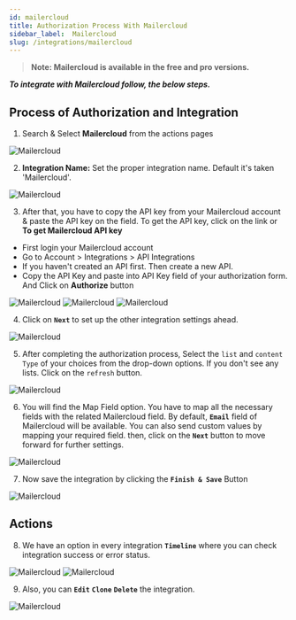 ```yaml
---
id: mailercloud
title: Authorization Process With Mailercloud
sidebar_label:  Mailercloud
slug: /integrations/mailercloud
---
```


> **Note: Mailercloud is available in the free and pro versions.**

***To integrate with Mailercloud follow, the below steps.***


## Process of Authorization and Integration

1.	Search & Select **Mailercloud** from the actions pages
 <Image src="actions/mailercloud/search-and-select" alt="Mailercloud" w="1020" h="350" />

2. **Integration Name:** Set the proper integration name. Default it's taken 'Mailercloud'.
 <Image src="actions/mailercloud/default-integration-name" alt="Mailercloud" w="1020" h="350" />

3.	After that, you have to copy the API key from your Mailercloud account & paste the API key on the field. To get the API key, click on the link or    
**To get Mailercloud API key**
-	First login your Mailercloud account
-	Go to Account > Integrations > API Integrations
-	If you haven't created an API first. Then create a new API.
- Copy the API Key and paste into API Key field of your authorization form. And Click on **Authorize** button
 <Image src="actions/mailercloud/click-here" alt="Mailercloud" w="1020" h="350" />
 <Image src="actions/mailercloud/visit-api-console" alt="Mailercloud" w="1020" h="350" />
 <Image src="actions/mailercloud/authorize" alt="Mailercloud" w="1020" h="350" />


4. Click on **`Next`** to set up the other integration settings ahead.
 <Image src="actions/mailercloud/authorize-after" alt="Mailercloud" w="1020" h="350" />

5. After completing the authorization process, Select the `list` and `content Type` of your choices from the drop-down options. If you don't see any lists. Click on the `refresh` button.
 <Image src="actions/mailercloud/select-list-tag" alt="Mailercloud" w="1020" h="350" />

6.	You will find the Map Field option. You have to map all the necessary fields with the related Mailercloud field. By default, **`Email`** field of Mailercloud will be available. You can also send custom values by mapping your required field. then, click on the **`Next`** button to move forward for further settings.

 <Image src="actions/mailercloud/mailercloud-field-map" alt="Mailercloud" w="1020" h="350" />

7. Now save the integration by clicking the **`Finish & Save`** Button

 <Image src="actions/mailercloud/finish-save" alt="Mailercloud" w="1020" h="350" />


## Actions 
8. We have an option in every integration **`Timeline`** where you can check integration success or error status.
 <Image src="actions/mailercloud/mailercloud-timeline" alt="Mailercloud" w="1020" h="350" />
 <Image src="actions/mailercloud/mailercloud-log" alt="Mailercloud" w="1020" h="350" />

9. Also, you can **`Edit`** **`Clone`** **`Delete`** the integration.

 <Image src="actions/mailercloud/mailercloud-option" alt="Mailercloud" w="1020" h="350" />


<Feedback/>